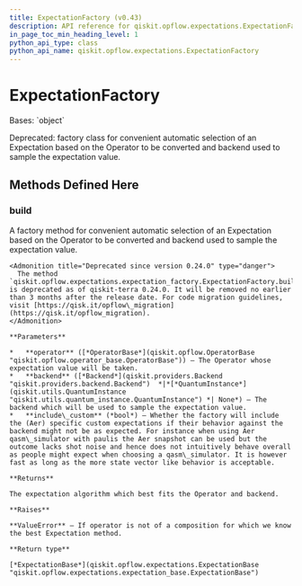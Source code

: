 ```yaml
---
title: ExpectationFactory (v0.43)
description: API reference for qiskit.opflow.expectations.ExpectationFactory in qiskit v0.43
in_page_toc_min_heading_level: 1
python_api_type: class
python_api_name: qiskit.opflow.expectations.ExpectationFactory
---
```


# ExpectationFactory

<Class id="qiskit.opflow.expectations.ExpectationFactory" isDedicatedPage={true} github="https://github.com/qiskit/qiskit/tree/stable/0.24/qiskit/opflow/expectations/expectation_factory.py" signature="ExpectationFactory" modifiers="class">
  Bases: `object`

  Deprecated: factory class for convenient automatic selection of an Expectation based on the Operator to be converted and backend used to sample the expectation value.

  ## Methods Defined Here

  <span id="qiskit-opflow-expectations-expectationfactory-build" />

  ### build

  <Function id="qiskit.opflow.expectations.ExpectationFactory.build" signature="ExpectationFactory.build(operator, backend=None, include_custom=True)" modifiers="static">
    A factory method for convenient automatic selection of an Expectation based on the Operator to be converted and backend used to sample the expectation value.

    <Admonition title="Deprecated since version 0.24.0" type="danger">
      The method `qiskit.opflow.expectations.expectation_factory.ExpectationFactory.build()` is deprecated as of qiskit-terra 0.24.0. It will be removed no earlier than 3 months after the release date. For code migration guidelines, visit [https://qisk.it/opflow\_migration](https://qisk.it/opflow_migration).
    </Admonition>

    **Parameters**

    *   **operator** ([*OperatorBase*](qiskit.opflow.OperatorBase "qiskit.opflow.operator_base.OperatorBase")) – The Operator whose expectation value will be taken.
    *   **backend** ([*Backend*](qiskit.providers.Backend "qiskit.providers.backend.Backend")  *|*[*QuantumInstance*](qiskit.utils.QuantumInstance "qiskit.utils.quantum_instance.QuantumInstance") *| None*) – The backend which will be used to sample the expectation value.
    *   **include\_custom** (*bool*) – Whether the factory will include the (Aer) specific custom expectations if their behavior against the backend might not be as expected. For instance when using Aer qasm\_simulator with paulis the Aer snapshot can be used but the outcome lacks shot noise and hence does not intuitively behave overall as people might expect when choosing a qasm\_simulator. It is however fast as long as the more state vector like behavior is acceptable.

    **Returns**

    The expectation algorithm which best fits the Operator and backend.

    **Raises**

    **ValueError** – If operator is not of a composition for which we know the best Expectation method.

    **Return type**

    [*ExpectationBase*](qiskit.opflow.expectations.ExpectationBase "qiskit.opflow.expectations.expectation_base.ExpectationBase")
  </Function>
</Class>

